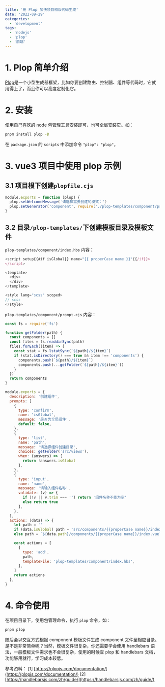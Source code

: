 ```yaml
---
title: '用 Plop 加快项目相似代码生成'
date: '2022-09-29'
categories:
  - 'development'
tags:
  - 'nodejs'
  - 'plop'
  - '前端'
---
```


# 1. Plop 简单介绍

[Plop](https://plopjs.com/)是一个小型生成器框架，比如你要创建路由、控制器、组件等代码时，它就用得上了，而且你可以高度定制化它。

# 2. 安装

使用自己喜欢的 node 包管理工具安装即可，也可全局安装它。如：

```bash
pnpm install plop -D
```

在 `package.json` 的 `scripts` 中添加命令 `"plop": "plop"`。

# 3. vue3 项目中使用 plop 示例

## 3.1 项目根下创建`plopfile.cjs`

```js
module.exports = function (plop) {
  plop.setWelcomeMessage('请选择需要创建的模式：')
  plop.setGenerator('component', require('./plop-templates/component/prompt.cjs'))
}
```

## 3.2 目录`/plop-templates/`下创建模板目录及模板文件

`plop-templates/component/index.hbs` 内容：

```js
<script setup{{#if isGlobal}} name="{{ properCase name }}"{{/if}}>
</script>

<template>
  <div>
  </div>
</template>

<style lang="scss" scoped>
// scss
</style>
```

`plop-templates/component/prompt.cjs` 内容：

```js
const fs = require('fs')

function getFolder(path) {
  const components = []
  const files = fs.readdirSync(path)
  files.forEach((item) => {
    const stat = fs.lstatSync(`${path}/${item}`)
    if (stat.isDirectory() === true && item !== 'components') {
      components.push(`${path}/${item}`)
      components.push(...getFolder(`${path}/${item}`))
    }
  })
  return components
}

module.exports = {
  description: '创建组件',
  prompts: [
    {
      type: 'confirm',
      name: 'isGlobal',
      message: '是否为全局组件',
      default: false,
    },
    {
      type: 'list',
      name: 'path',
      message: '请选择组件创建目录',
      choices: getFolder('src/views'),
      when: (answers) => {
        return !answers.isGlobal
      },
    },
    {
      type: 'input',
      name: 'name',
      message: '请输入组件名称',
      validate: (v) => {
        if (!v || v.trim === '') return '组件名称不能为空'
        else return true
      },
    },
  ],
  actions: (data) => {
    let path = ''
    if (data.isGlobal) path = 'src/components/{{properCase name}}/index.vue'
    else path = `${data.path}/components/{{properCase name}}/index.vue`

    const actions = [
      {
        type: 'add',
        path,
        templateFile: 'plop-templates/component/index.hbs',
      },
    ]
    return actions
  },
}
```

# 4. 命令使用

在项目目录下，使用包管理命令，执行 `plop` 命令，如：

```bash
pnpm plop
```

随后会以交互方式根据 component 模板文件生成 component 文件至相应目录。 是不是非常简单呢？当然，模板文件很复杂，你还需要学会使用 handlebars 语法，一般模板文件需求也不会很复杂，使用的时候查 plop 和 handlebars 文档，功能够用就行，学习成本较低。

参考资料： \[1\] [https://plopjs.com/documentation/](https://plopjs.com/documentation/) \[2\] [https://handlebarsjs.com/zh/guide/](https://handlebarsjs.com/zh/guide/)
